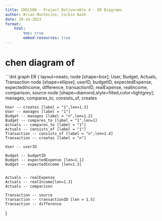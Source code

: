 ```yaml
---
title: CMSC508 - Project Deliverable 4 - ER Diagrams
author: Brian Montecino, Corbin Nash
date: 10-14-2023
format:
    html:
        toc: true
        embed-resources: true
---
```

# chen diagram of 
```dot

graph ER {
    layout=neato;
    node [shape=box]; User, Budget, Actuals, Transaction
    node [shape=ellipse]; userID, budgetID, expectedExpense, expectedIncome, difference, transactionID, realExpense, realIncome, comparison, source
    node [shape=diamond,style=filled,color=lightgrey]; manages, compares_to, consists_of, creates

    User -- creates [label = "1",len=1.3]
    User -- manages [label = "1"]    
    Budget -- manages [label = "n",len=1.2]
    Budget -- compares_to [label = "1",len=1]
    Actuals -- compares_to [label = "1"]
    Actuals -- consists_of [label = "1"]
    Transaction -- consists_of [label = "n",len=1.4]
    Transaction -- creates [label = "n"]

    User -- userID

    Budget -- budgetID
    Budget -- expectedExpense [len=1.1]
    Budget -- expectedIncome [len=1.3]


    Actuals -- realExpense
    Actuals -- realIncome[len=1.3]
    Actuals -- comparison

    Transaction -- source
    Transaction -- transactionID [len = 1.5]
    Transaction -- difference
}
